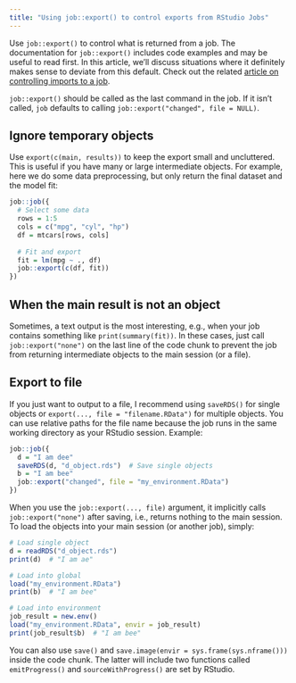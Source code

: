 ```yaml
---
title: "Using job::export() to control exports from RStudio Jobs"
---
```


Use `job::export()` to control what is returned from a job. The documentation for `job::export()` includes code examples and may be useful to read first. In this article, we'll discuss situations where it definitely makes sense to deviate from this default. Check out the related [article on controlling imports to a job](../articles/import.html).

`job::export()` should be called as the last command in the job. If it isn't called, `job` defaults to calling `job::export("changed", file = NULL)`.

## Ignore temporary objects

Use `export(c(main, results))` to keep the export small and uncluttered. This is useful if you have many or large intermediate objects. For example, here we do some data preprocessing, but only return the final dataset and the model fit:

```r
job::job({
  # Select some data
  rows = 1:5
  cols = c("mpg", "cyl", "hp")
  df = mtcars[rows, cols]
  
  # Fit and export
  fit = lm(mpg ~ ., df)
  job::export(c(df, fit))
})
```

## When the main result is not an object

Sometimes, a text output is the most interesting, e.g., when your job contains something like `print(summary(fit))`. In these cases, just call `job::export("none")` on the last line of the code chunk to prevent the job from returning intermediate objects to the main session (or a file).

## Export to file

If you just want to output to a file, I recommend using `saveRDS()` for single objects or `export(..., file = "filename.RData")` for multiple objects. You can use relative paths for the file name because the job runs in the same working directory as your RStudio session. Example:

```r
job::job({
  d = "I am dee"
  saveRDS(d, "d_object.rds")  # Save single objects
  b = "I am bee"
  job::export("changed", file = "my_environment.RData")
})
```

When you use the `job::export(..., file)` argument, it implicitly calls `job::export("none")` after saving, i.e., returns nothing to the main session. To load the objects into your main session (or another job), simply:

```r
# Load single object
d = readRDS("d_object.rds")
print(d)  # "I am ae"

# Load into global 
load("my_environment.RData")
print(b)  # "I am bee"

# Load into environment
job_result = new.env()
load("my_environment.RData", envir = job_result)
print(job_result$b)  # "I am bee"
```

You can also use `save()` and `save.image(envir = sys.frame(sys.nframe()))` inside the code chunk. The latter will include two functions called `emitProgress()` and `sourceWithProgress()` are set by RStudio.

